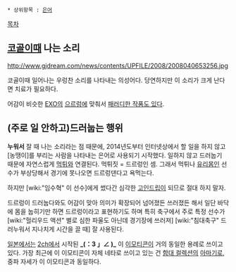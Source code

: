  * 상위항목 : [[은어]]

[[목차]]

== [[코골이]]때 나는 소리 ==
http://www.gjdream.com/news/contents/UPFILE/2008/2008040653256.jpg

코골이때 일어나는 우렁찬 소리를 나타내는 의성어다. 당연하지만 이 소리가 크게 난다면 치료가 필요하다.

어감이 비슷한 [[EXO]]의 [[으르렁]]에 맞춰서 [https://www.youtube.com/watch?v=71jYTxo-A8c 패러디한 작품도 있다].


== (주로 일 안하고)드러눕는 행위 ==
'''누워서''' 잘 때 나는 소리라는 점 때문에, 2014년도부터 인터넷상에서 할 일을 하지 않고 [농땡이]를 부리는 사람을 나타내는 은어로 사용되기 시작했다. 일하지 않고 드러눕기 때문에 자연스럽게 [[먹튀]]와 연결된다. 먹튀짓 = 드르렁인 셈. 그래서 먹튀나 [[유리몸]]인 선수가 부상당해서 경기에 못나오면 드르렁댄다고 욕먹는다.

하지만 [wiki:"임수혁" 이 선수]에게 썼다간 심각한 [[고인드립]]이 되므로 절대 하지 말자.

드르렁이 드러눕다와도 어감이 맞아 의미가 확장되어 넘어졌든 쓰러졌든 해서 일단 바닥에 몸을 눕히기만 하면 드르렁이라고 표현하기도 하며 특히 축구에서 주로 특정 선수가 [wiki:"헐리우드 액션" 별로 심한 파울도 아닌데 경기장에 쓰러져] [wiki:"침대축구" 드러누워서 지나치게 시간을 끌 때] 잘 사용된다.

[[일본]]에서는 [[2ch]]에서 시작된 '''_(：3 」∠ )_''' 이 [[이모티콘]]이 거의 동일한 용례로 쓰이고 있다. 가장 최근에 이 이모티콘이 자체 네타로 쓰이고 있는 건 [[함대 컬렉션]]의 [[아마기(함대 컬렉션)|아마기]]로, 중파 자세가 이 이모티콘과 동일하다.


